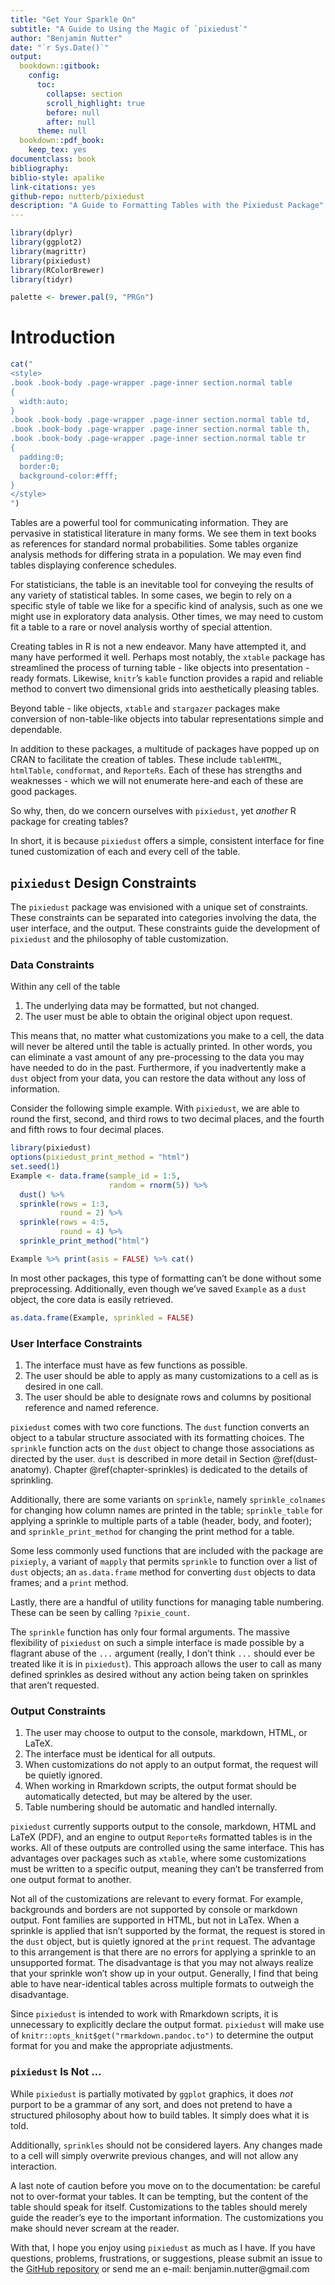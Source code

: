 ```yaml
--- 
title: "Get Your Sparkle On"
subtitle: "A Guide to Using the Magic of `pixiedust`"
author: "Benjamin Nutter"
date: "`r Sys.Date()`"
output:
  bookdown::gitbook:
    config:
      toc:
        collapse: section
        scroll_highlight: true
        before: null
        after: null
      theme: null
  bookdown::pdf_book:
    keep_tex: yes
documentclass: book
bibliography: 
biblio-style: apalike
link-citations: yes
github-repo: nutterb/pixiedust
description: "A Guide to Formatting Tables with the Pixiedust Package"
---
```


```r
library(dplyr)
library(ggplot2)
library(magrittr)
library(pixiedust)
library(RColorBrewer)
library(tidyr)

palette <- brewer.pal(9, "PRGn")
```

# Introduction

```r
cat("
<style>
.book .book-body .page-wrapper .page-inner section.normal table
{
  width:auto;
}
.book .book-body .page-wrapper .page-inner section.normal table td,
.book .book-body .page-wrapper .page-inner section.normal table th,
.book .book-body .page-wrapper .page-inner section.normal table tr
{
  padding:0;
  border:0;
  background-color:#fff;
}
</style>
")
```

Tables are a powerful tool for communicating information. They are pervasive in statistical literature in many forms. We see them in text books as references for standard normal probabilities. Some tables organize analysis methods for differing strata in a population. We may even find tables displaying conference schedules.

For statisticians, the table is an inevitable tool for conveying the results of any variety of statistical tables. In some cases, we begin to rely on a specific style of table we like for a specific kind of analysis, such as one we might use in exploratory data analysis. Other times, we may need to custom fit a table to a rare or novel analysis worthy of special attention.

Creating tables in R is not a new endeavor. Many have attempted it, and many have performed it well. Perhaps most notably, the `xtable` package has streamlined the process of turning table - like objects into presentation - ready formats. Likewise, `knitr`'s `kable` function provides a rapid and reliable method to convert two dimensional grids into aesthetically pleasing tables.

Beyond table - like objects, `xtable` and `stargazer` packages make conversion of non-table-like objects into tabular representations simple and dependable.

In addition to these packages, a multitude of packages have popped up on CRAN to facilitate the creation of tables. These include `tableHTML`, `htmlTable`, `condformat`, and `ReporteRs`. Each of these has strengths and weaknesses - which we will not enumerate here-and each of these are good packages.

So why, then, do we concern ourselves with `pixiedust`, yet _another_ R package for creating tables?

In short, it is because `pixiedust` offers a simple, consistent interface for fine tuned customization of each and every cell of the table.

## `pixiedust` Design Constraints

The `pixiedust` package was envisioned with a unique set of constraints. These constraints can be separated into categories involving the data, the user interface, and the output.  These constraints guide the development of `pixiedust` and the philosophy of table customization.

### Data Constraints

Within any cell of the table

1. The underlying data may be formatted, but not changed.
2. The user must be able to obtain the original object upon request.

This means that, no matter what customizations you make to a cell, the data will never be altered until the table is actually printed. In other words, you can eliminate a vast amount of any pre-processing to the data you may have needed to do in the past. Furthermore, if you inadvertently make a `dust` object from your data, you can restore the data without any loss of information.

Consider the following simple example.  With `pixiedust`, we are able to round the first, second, and third rows to two decimal places, and the fourth and fifth rows to four decimal places.

```r
library(pixiedust)
options(pixiedust_print_method = "html")
set.seed(1)
Example <- data.frame(sample_id = 1:5,
                      random = rnorm(5)) %>%
  dust() %>%
  sprinkle(rows = 1:3, 
           round = 2) %>%
  sprinkle(rows = 4:5,
           round = 4) %>%
  sprinkle_print_method("html") 

Example %>% print(asis = FALSE) %>% cat()
```

In most other packages, this type of formatting can't be done without some preprocessing.  Additionally, even though we've saved `Example` as a `dust` object, the core data is easily retrieved.

```r
as.data.frame(Example, sprinkled = FALSE)
```


### User Interface Constraints

1. The interface must have as few functions as possible.
2. The user should be able to apply as many customizations to a cell as is desired in one call.
3. The user should be able to designate rows and columns by positional reference and named reference.

`pixiedust` comes with two core functions. The `dust` function converts an object to a tabular structure associated with its formatting choices.  The `sprinkle` function acts on the `dust` object to change those associations as directed by the user.  `dust` is described in more detail in Section \@ref(dust-anatomy). Chapter \@ref(chapter-sprinkles) is dedicated to the details of sprinkling.

Additionally, there are some variants on `sprinkle`, namely `sprinkle_colnames` for changing how column names are printed in the table; `sprinkle_table` for applying a sprinkle to multiple parts of a table (header, body, and footer); and `sprinkle_print_method` for changing the print method for a table.  

Some less commonly used functions that are included with the package are `pixieply`, a variant of `mapply` that permits `sprinkle` to function over a list of `dust` objects; an `as.data.frame` method for converting `dust` objects to data frames; and a `print` method.

Lastly, there are a handful of utility functions for managing table numbering.  These can be seen by calling `?pixie_count`.

The `sprinkle` function has only four formal arguments.  The massive flexibility of `pixiedust` on such a simple interface is made possible by a flagrant abuse of the `...` argument (really, I don't think `...` should ever be treated like it is in `pixiedust`).  This approach allows the user to call as many defined sprinkles as desired without any action being taken on sprinkles that aren't requested.

### Output Constraints

1. The user may choose to output to the console, markdown, HTML, or LaTeX.
2. The interface must be identical for all outputs.
3. When customizations do not apply to an output format, the request will be quietly ignored.
4. When working in Rmarkdown scripts, the output format should be automatically detected, but may be altered by the user.
5. Table numbering should be automatic and handled internally.

`pixiedust` currently supports output to the console, markdown, HTML and LaTeX (PDF), and an engine to output `ReporteRs` formatted tables is in the works.  All of these outputs are controlled using the same interface.  This has advantages over packages such as `xtable`, where some customizations must be written to a specific output, meaning they can't be transferred from one output format to another.

Not all of the customizations are relevant to every format.  For example, backgrounds and borders are not supported by console or markdown output.  Font families are supported in HTML, but not in LaTex.  When a sprinkle is applied that isn't supported by the format, the request is stored in the `dust` object, but is quietly ignored at the `print` request.  The advantage to this arrangement is that there are no errors for applying a sprinkle to an unsupported format.  The disadvantage is that you may not always realize that your sprinkle won't show up in your output.  Generally, I find that being able to have near-identical tables across multiple formats to outweigh the disadvantage.

Since `pixiedust` is intended to work with Rmarkdown scripts, it is unnecessary to explicitly declare the output format. `pixiedust` will make use of `knitr::opts_knit$get("rmarkdown.pandoc.to")` to determine the output format for you and make the appropriate adjustments.

### `pixiedust` Is Not ...

While `pixiedust` is partially motivated by `ggplot` graphics, it does _not_ purport to be a grammar of any sort, and does not pretend to have a structured philosophy about how to build tables. It simply does what it is told.

Additionally, `sprinkles` should not be considered layers.  Any changes made to a cell will simply overwrite previous changes, and will not allow any interaction.

A last note of caution before you move on to the documentation: be careful not to over-format your tables.  It can be tempting, but the content of the table should speak for itself.  Customizations to the tables should merely guide the reader's eye to the important information. The customizations you make should never scream at the reader.

With that, I hope you enjoy using `pixiedust` as much as I have. If you have questions, problems, frustrations, or suggestions, please submit an issue to the [GitHub repository](https://github.com/nutterb/pixiedust/issues) or send me an e-mail: benjamin.nutter@gmail.com